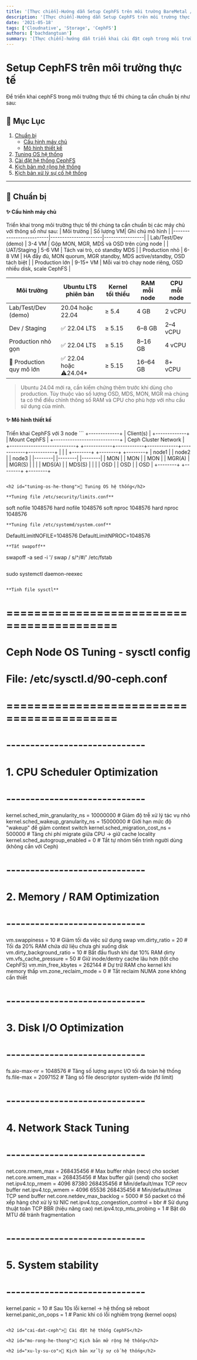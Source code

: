 ```yaml
---
title: '[Thực chiến]-Hướng dẫn Setup CephFS trên môi trường BareMetal / VM thực tế'
description: '[Thực chiến]-Hướng dẫn Setup CephFS trên môi trường thực tế'
date: '2021-05-18'
tags: ['Cloudnative', 'Storage', 'CephFS']
authors: ['bachdangtuan']
summary: '[Thực chiến]-hướng dẫn triển khai cài đặt ceph trong môi trường thực tế mang ra chạy production ngon lành'
---
```


# Setup CephFS trên môi trường thực tế

Để triển khai cephFS trong môi trường thực tế thì chúng ta cần chuẩn bị như sau:

## 📑 Mục Lục

1. [Chuẩn bị](#chuan-bi-may-chu)
   - [Cấu hình máy chủ](#cau-hinh-may-chu)
   - [Mô hình thiết kế](#mo-hinh-thiet-ke)
2. [Tuning OS hệ thống](#tuning-os-he-thong)
3. [Cài đặt hệ thống CephFS](#cai-dat-ceph)
4. [Kịch bản mở rộng hệ thống](#mo-rong-he-thong)
5. [Kịch bản xử lý sự cố hệ thống](#xu-ly-su-co)

---

<h2 id="chuan-bi-may-chu">🧰 Chuẩn bị</h2>
<h4 id="cau-hinh-may-chu">✨ Cấu hình máy chủ</h4>
Triển khai trong môi trường thực tế thì chúng ta cần chuẩn bị các máy chủ với thông số như sau: |
Môi trường | Số lượng VM| Ghi chú mô hình |
|-------------------------|----------------------|-----------------| | Lab/Test/Dev (demo) | 3-4 VM
| Gộp MON, MGR, MDS và OSD trên cùng node | | UAT/Staging | 5-6 VM | Tách vai trò, có standby MDS |
| Production nhỏ | 6-8 VM | HA đầy đủ, MON quorum, MGR standby, MDS active/standby, OSD tách biệt |
| Production lớn | 9-15+ VM | Mỗi vai trò chạy node riêng, OSD nhiều disk, scale CephFS |

| Môi trường               | Ubuntu LTS phiên bản    | Kernel tối thiểu | RAM mỗi node | CPU mỗi node |
| ------------------------ | ----------------------- | ---------------- | ------------ | ------------ |
| Lab/Test/Dev (demo)      | 20.04 hoặc 22.04        | ≥ 5.4            | 4 GB         | 2 vCPU       |
| Dev / Staging            | ✅ 22.04 LTS            | ≥ 5.15           | 6–8 GB       | 2–4 vCPU     |
| Production nhỏ gọn       | ✅ 22.04 LTS            | ≥ 5.15           | 8–16 GB      | 4 vCPU       |
| 🏢 Production quy mô lớn | ✅ 22.04 hoặc ⚠️24.04\* | ≥ 5.15           | 16–64 GB     | 8+ vCPU      |

> Ubuntu 24.04 mới ra, cần kiểm chứng thêm trước khi dùng cho production.
> Tùy thuộc vào số lượng OSD, MDS, MON, MGR mà chúng ta có thể điều chỉnh thông số RAM và CPU cho phù hợp với nhu cầu sử dụng của mình.

<h4 id="mo-hinh-thiet-ke">✨ Mô hình thiết kế</h4>
Triển khai CephFS với 3 node ``` +-------------+ | Client(s) | +-------------+ | Mount CephFS |
+----------------------------+ | Ceph Cluster Network | +----------------------------+
+------------+------------+-------------+------------+-----------+ | | | +--------+ +--------+
+--------+ | node1 | | node2 | | node3 | |--------| |--------| |--------| | MON | | MON | | MON | |
MGR(A) | | MGR(S) | | | | MDS(A) | | MDS(S) | | | | OSD | | OSD | | OSD | +--------+ +--------+
+--------+

```

<h2 id="tuning-os-he-thong">🧰 Tuning OS hệ thống</h2>

**Tuning file /etc/security/limits.conf**
```

soft nofile 1048576
hard nofile 1048576
soft nproc 1048576
hard nproc 1048576

```
**Tuning file /etc/systemd/system.conf**
```

DefaultLimitNOFILE=1048576
DefaultLimitNPROC=1048576

```
**Tắt swapoff**
```

swapoff -a
sed -i '/ swap / s/^/#/' /etc/fstab

```

```

sudo systemctl daemon-reexec

```

**Tinh file sysctl**
```

# ==========================================

# Ceph Node OS Tuning - sysctl config

# File: /etc/sysctl.d/90-ceph.conf

# ==========================================

# -----------------------------

# 1. CPU Scheduler Optimization

# -----------------------------

kernel.sched_min_granularity_ns = 10000000 # Giảm độ trễ xử lý tác vụ nhỏ
kernel.sched_wakeup_granularity_ns = 15000000 # Giới hạn mức độ "wakeup" để giảm context switch
kernel.sched_migration_cost_ns = 500000 # Tăng chi phí migrate giữa CPU → giữ cache locality
kernel.sched_autogroup_enabled = 0 # Tắt tự nhóm tiến trình người dùng (không cần với Ceph)

# -----------------------------

# 2. Memory / RAM Optimization

# -----------------------------

vm.swappiness = 10 # Giảm tối đa việc sử dụng swap
vm.dirty_ratio = 20 # Tối đa 20% RAM chứa dữ liệu chưa ghi xuống disk
vm.dirty_background_ratio = 10 # Bắt đầu flush khi đạt 10% RAM dirty
vm.vfs_cache_pressure = 50 # Giữ inode/dentry cache lâu hơn (tốt cho CephFS)
vm.min_free_kbytes = 262144 # Dự trữ RAM cho kernel khi memory thấp
vm.zone_reclaim_mode = 0 # Tắt reclaim NUMA zone không cần thiết

# -----------------------------

# 3. Disk I/O Optimization

# -----------------------------

fs.aio-max-nr = 1048576 # Tăng số lượng async I/O tối đa toàn hệ thống
fs.file-max = 2097152 # Tăng số file descriptor system-wide (fd limit)

# -----------------------------

# 4. Network Stack Tuning

# -----------------------------

net.core.rmem_max = 268435456 # Max buffer nhận (recv) cho socket
net.core.wmem_max = 268435456 # Max buffer gửi (send) cho socket
net.ipv4.tcp_rmem = 4096 87380 268435456 # Min/default/max TCP recv buffer
net.ipv4.tcp_wmem = 4096 65536 268435456 # Min/default/max TCP send buffer
net.core.netdev_max_backlog = 5000 # Số packet có thể xếp hàng chờ xử lý từ NIC
net.ipv4.tcp_congestion_control = bbr # Sử dụng thuật toán TCP BBR (hiệu năng cao)
net.ipv4.tcp_mtu_probing = 1 # Bật dò MTU để tránh fragmentation

# -----------------------------

# 5. System stability

# -----------------------------

kernel.panic = 10 # Sau 10s lỗi kernel → hệ thống sẽ reboot
kernel.panic_on_oops = 1 # Panic khi có lỗi nghiêm trọng (kernel oops)

```

<h2 id="cai-dat-ceph">🧰 Cài đặt hệ thống CephFS</h2>

<h2 id="mo-rong-he-thong">🧰 Kịch bản mở rộng hệ thống</h2>

<h2 id="xu-ly-su-co">🧰 Kịch bản xử lý sự cố hệ thống</h2>
```
